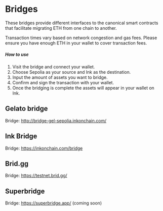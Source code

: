 
# Bridges
These bridges provide different interfaces to the canonical smart contracts that facilitate migrating ETH from one chain to another.

<Callout type="info" emoji="ℹ️">
Transaction times vary based on network congestion and gas fees. Please ensure you have enough ETH in your wallet to cover transaction fees.
</Callout>

##### How to use
1. Visit the bridge and connect your wallet.
2. Choose Sepolia as your source and Ink as the destination.
3. Input the amount of assets you want to bridge.
4. Confirm and sign the transaction with your wallet.
5. Once the bridging is complete the assets will appear in your wallet on Ink.

## Gelato bridge
Bridge: http://bridge-gel-sepolia.inkonchain.com/

## Ink Bridge
Bridge: https://inkonchain.com/bridge

## Brid.gg
Bridge: https://testnet.brid.gg/ 

## Superbridge
Bridge: https://superbridge.app/ (coming soon)
